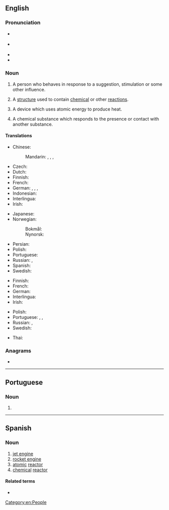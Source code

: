 ==English==

===Pronunciation===
* {{a|GA}} {{IPA|/ɹiˈæktɚ/|lang=en}}
* {{a|RP}} {{IPA|/ɹiˈæktə/|lang=en}}
* {{rhymes|æktə(ɹ)|lang=en}}
* {{homophones|reacter|lang=en}}

===Noun===
{{en-noun}}

# A person who behaves in response to a suggestion, stimulation or some other influence.
# {{lb|en|industrial}} A [[structure]] used to contain [[chemical]] or other [[reaction]]s.
# {{lb|en|nuclear physics}} A device which uses atomic energy to produce heat.
# {{lb|en|chemistry}} A chemical substance which responds to the presence or contact with another substance.

====Translations====
{{trans-top|a person who behaves in response to a suggestion, stimulation or some other influence}}
{{trans-mid}}
{{trans-bottom}}

{{trans-top|a device which uses atomic energy to produce heat}}
* Chinese:
*: Mandarin: {{t+|cmn|反應堆|sc=Hani}}, {{t+|cmn|反应堆|tr=fǎnyìngduī|sc=Hani}} {{qualifier|PRC}}, {{t|cmn|反應爐|sc=Hani}}, {{t|cmn|反应炉|tr=fǎnyìnglú|sc=Hani}} {{qualifier|Taiwan}}
* Czech: {{t|cs|reaktor|m}}
* Dutch: {{t+|nl|reactor}}
* Finnish: {{t+|fi|reaktori}}
* French: {{t+|fr|réacteur}}
* German: {{t+|de|Reaktor|m}}, {{t+|de|Atomreaktor|m}}, {{t+|de|Meiler|m}}, {{t+|de|Atommeiler|m}}
* Indonesian: {{t+|id|reaktor}}
* Interlingua: {{t|ia|reactor}}
* Irish: {{t|ga|imoibreoir|m}}
{{trans-mid}}
* Japanese: {{t|ja|原子炉|tr=げんしろ, genshiro|sc=Jpan}}
* Norwegian:
*: Bokmål: {{t|nb|reaktor|m}}
*: Nynorsk: {{t|nn|reaktor|m}}
* Persian: {{t+|fa|رآکتور|tr=reâktor|sc=fa-Arab}}
* Polish: {{t+|pl|reaktor}}
* Portuguese: {{t+|pt|reator|m}}
* Russian: {{t|ru|[[я́дерный]] [[реа́ктор]]|m}}, {{t+|ru|реа́ктор|m}}
* Spanish: {{t|es|reactor|m}}
* Swedish: {{t+|sv|reaktor|c}}
{{trans-bottom}}

{{trans-top|a chemical substance which responds to the presence or contact with another substance}}
* Finnish: {{t+|fi|reaktori}}
* French: {{t+|fr|réactif|m}}
* German: {{t+|de|Reagenz|n}}
* Interlingua: {{t|ia|reagente}}
* Irish: {{t|ga|imoibreoir|m}}
{{trans-mid}}
* Polish: {{t+|pl|reagent|m}}
* Portuguese: {{t+|pt|reagente|m}}, {{t|pt|reactivo|m}} {{qualifier|Portugal}}, {{t+|pt|reativo|m}}
* Russian: {{t+|ru|реаге́нт|m}}, {{t+|ru|реакти́в|m}}
* Swedish: {{t|sv|reagent|c}}
{{trans-bottom}}

{{checktrans-top}}
* Thai: {{t-check|th|เตาปฏิกรณ์}}
{{trans-mid}}
{{trans-bottom}}

===Anagrams===
* {{anagrams|en|Carreto|Cerrato|Creator|acroter|creator}}

----

==Portuguese==

===Noun===
{{pt-noun|m|es}}

# {{pt-superseded-silent-letter-1990|reator}}

----

==Spanish==

===Noun===
{{es-noun|m|es}}

# [[jet engine]]
# [[rocket engine]]
# [[atomic]] [[#English|reactor]]
# [[chemical]] [[#English|reactor]]

====Related terms====
* {{l|es|reacción}}

[[Category:en:People]]